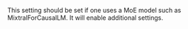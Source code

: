 This setting should be set if one uses a MoE model such as MixtralForCausalLM. It will enable additional settings.